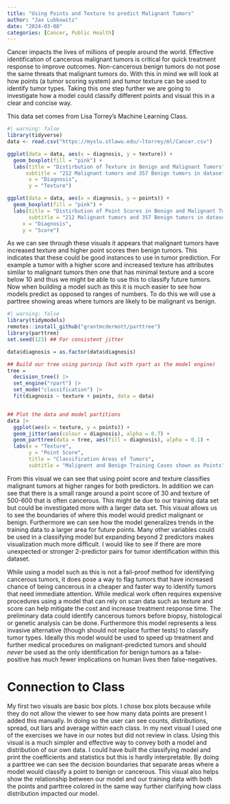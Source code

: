 ```yaml
---
title: "Using Points and Texture to predict Malignant Tumors"
author: "Jax Lubkowitz"
date: "2024-03-08"
categories: [Cancer, Public Health]
---
```


Cancer impacts the lives of millions of people around the world. Effective identification of cancerous malignant tumors is critical for quick treatment response to improve outcomes. Non-cancerous benign tumors do not pose the same threats that malignant tumors do. With this in mind we will look at how points (a tumor scoring system) and tumor texture can be used to identify tumor types. Taking this one step further we are going to investigate how a model could classify different points and visual this in a clear and concise way. 

This data set comes from Lisa Torrey's Machine Learning Class. 
```r
#| warning: false
library(tidyverse)
data <- read.csv("https://myslu.stlawu.edu/~ltorrey/ml/Cancer.csv")

ggplot(data = data, aes(x = diagnosis, y = texture)) +
  geom_boxplot(fill = "pink") + 
  labs(title = "Distirbution of Texture in Benign and Malignant Tumors",
      subtitle = "212 Malignant tumors and 357 Benign tumors in dataset",
       x = "Diagnosis",
       y = "Texture")

ggplot(data = data, aes(x = diagnosis, y = points)) +
  geom_boxplot(fill = "pink") +
  labs(title = "Distirbution of Point Scores in Benign and Malignant Tumors",
       subtitle = "212 Malignant tumors and 357 Benign tumors in dataset",
     x = "Diagnosis",
     y = "Score")
```

As we can see through these visuals it appears that malignant tumors have increased texture and higher point scores then benign tumors. This indicates that these could be good instances to use in tumor prediction. For example a tumor with a higher score and increased texture has attributes similar to malignant tumors then one that has minimal texture and a score below 10 and thus we might be able to use this to classify future tumors. Now when building a model such as this it is much easier to see how models predict as opposed to ranges of numbers. To do this we will use a parttree showing areas where tumors are likely to be malignant vs benign. 

```r
#| warning: false
library(tidymodels)
remotes::install_github("grantmcdermott/parttree")
library(parttree)
set.seed(123) ## For consistent jitter

data$diagnosis = as.factor(data$diagnosis)

## Build our tree using parsnip (but with rpart as the model engine)
tree =
  decision_tree() |>
  set_engine("rpart") |>
  set_mode("classification") |>
  fit(diagnosis ~ texture + points, data = data)


## Plot the data and model partitions
data |>
  ggplot(aes(x = texture, y = points)) +
  geom_jitter(aes(colour = diagnosis), alpha = 0.7) +
  geom_parttree(data = tree, aes(fill = diagnosis), alpha = 0.1) +
  labs(x = "Texture",
       y = "Point Score",
       title = "Classification Areas of Tumors",
       subtitle = "Malignent and Benign Training Cases shown as Points")
```

  From this visual we can see that using point score and texture classifies malignant tumors at higher ranges for both predictors. In addition we can see that there is a small range around a point score of 30 and texture of 500-600 that is often cancerous. This might be due to our training data set but could be investigated more with a larger data set. This visual allows us to see the boundaries of where this model would predict malignant or benign. Furthermore we can see how the model generalizes trends in the training data to a larger area for future points. Many other variables could be used in a classifying model but expanding beyond 2 predictors makes visualization much more difficult. I would like to see if there are more unexpected or stronger 2-predictor pairs for tumor identification within this dataset. 

  While using a model such as this is not a fail-proof method for identifying cancerous tumors, it does pose a way to flag tumors that have increased chance of being cancerous in a cheaper and faster way to identify tumors that need immediate attention. While medical work often requires expensive procedures using a model that can rely on scan data such as texture and score can help mitigate the cost and increase treatment response time. The preliminary data could identify cancerous tumors before biopsy, histological or genetic analysis can be done. Furthermore this model represents a less invasive alternative (though should not replace further tests) to classify tumor types. Ideally this model would be used to speed up treatment and further medical procedures on malignant-predicted tumors and should *never* be used as the only identification for benign tumors as a false-positive has much fewer implications on human lives then false-negatives.
  

# Connection to Class
My first two visuals are basic box plots. I chose box plots because while they do not allow the viewer to see how many data points are present I added this manually. In doing so the user can see counts, distributions, spread, out liars and average within each class. In my next visual I used one of the exercises we have in our notes but did not review in class. Using this visual is a much simpler and effective way to convey both a model and distribution of our own data. I could have built the classifying model and print the coefficients and statistics but this is hardly interpretable. By doing a parttree we can see the decision boundaries that separate areas where a model would classify a point to benign or cancerous. This visual also helps show the relationship between our model and our training data with both the points and parttree colored in the same way further clarifying how class distribution impacted our model. 



